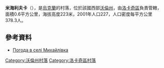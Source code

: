 {{coord|50|46|22|N|24|39|25|E|scale:30000|display=title}}

'''米海利夫卡'''（{{lang-uk|Михайлівка}}），是[[烏克蘭|烏克蘭]]的村落，位於該國西部[[沃倫州|沃倫州]]，由[[洛卡奇區|洛卡奇區]]負責管轄，面積0.6平方公里，海拔高度223米，2001年人口227，人口密度每平方公里378.3人。

==參考資料==
* [http://weather.in.ua/ua/volynskaja/15914 Погода в селі Михайлівка] {{Wayback|url=http://weather.in.ua/ua/volynskaja/15914 |date=20111219103254 }}

[[Category:沃倫州村落|Category:沃倫州村落]]
[[Category:洛卡奇區村落|Category:洛卡奇區村落]]


{{Volyn-geo-stub}}